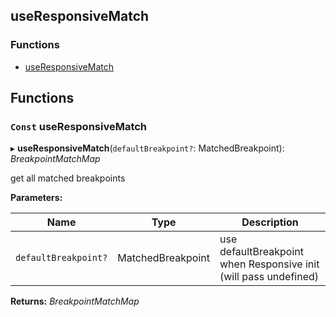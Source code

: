 <!-- This file generate automatically, should not modify that directly -->


<Meta title="API Reference/Hooks/useResponsiveMatch" />

## useResponsiveMatch

### Functions

- [useResponsiveMatch](#const-useresponsivematch)

## Functions

### `Const` useResponsiveMatch

▸ **useResponsiveMatch**(`defaultBreakpoint?`: MatchedBreakpoint): _BreakpointMatchMap_

get all matched breakpoints

**Parameters:**

| Name                 | Type              | Description                                                      |
| -------------------- | ----------------- | ---------------------------------------------------------------- |
| `defaultBreakpoint?` | MatchedBreakpoint | use defaultBreakpoint when Responsive init (will pass undefined) |

**Returns:** _BreakpointMatchMap_
